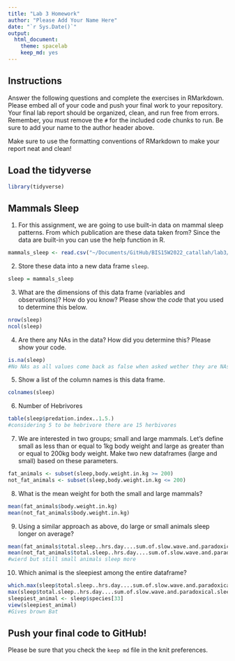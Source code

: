 ```yaml
---
title: "Lab 3 Homework"
author: "Please Add Your Name Here"
date: "`r Sys.Date()`"
output:
  html_document: 
    theme: spacelab
    keep_md: yes
---
```


## Instructions
Answer the following questions and complete the exercises in RMarkdown. Please embed all of your code and push your final work to your repository. Your final lab report should be organized, clean, and run free from errors. Remember, you must remove the `#` for the included code chunks to run. Be sure to add your name to the author header above.  

Make sure to use the formatting conventions of RMarkdown to make your report neat and clean!  

## Load the tidyverse
```r
library(tidyverse)
```

## Mammals Sleep
1. For this assignment, we are going to use built-in data on mammal sleep patterns. From which publication are these data taken from? Since the data are built-in you can use the help function in R.
```r
mammals_sleep <- read.csv("~/Documents/GitHub/BIS15W2022_catallah/lab3/data/mammals_sleep_allison_cicchetti_1976.csv")

```

2. Store these data into a new data frame `sleep`.
```r
sleep = mammals_sleep
```

3. What are the dimensions of this data frame (variables and observations)? How do you know? Please show the *code* that you used to determine this below.  
```r
nrow(sleep)
ncol(sleep)
```

4. Are there any NAs in the data? How did you determine this? Please show your code.  
```r
is.na(sleep)
#No NAs as all values come back as false when asked wether they are NAs
```

5. Show a list of the column names is this data frame.
```r
colnames(sleep)

```

6. Number of Hebrivores
```r
table(sleep$predation.index..1.5.)
#considering 5 to be hebrivore there are 15 herbivores
```
7. We are interested in two groups; small and large mammals. Let's define small as less than or equal to 1kg body weight and large as greater than or equal to 200kg body weight. Make two new dataframes (large and small) based on these parameters.
```r
fat_animals <- subset(sleep,body.weight.in.kg >= 200)
not_fat_animals <- subset(sleep,body.weight.in.kg <= 200)
```

8. What is the mean weight for both the small and large mammals?
```r
mean(fat_animals$body.weight.in.kg)
mean(not_fat_animals$body.weight.in.kg)
```


9. Using a similar approach as above, do large or small animals sleep longer on average?  
```r
mean(fat_animals$total.sleep..hrs.day....sum.of.slow.wave.and.paradoxical.sleep.)
mean(not_fat_animals$total.sleep..hrs.day....sum.of.slow.wave.and.paradoxical.sleep.)
#wierd but still small animals sleep more

```



10. Which animal is the sleepiest among the entire dataframe?
```r
which.max(sleep$total.sleep..hrs.day....sum.of.slow.wave.and.paradoxical.sleep.)
max(sleep$total.sleep..hrs.day....sum.of.slow.wave.and.paradoxical.sleep.)
sleepiest_animal <- sleep$species[33]
view(sleepiest_animal)
#Gives brown Bat
```



## Push your final code to GitHub!
Please be sure that you check the `keep md` file in the knit preferences.   